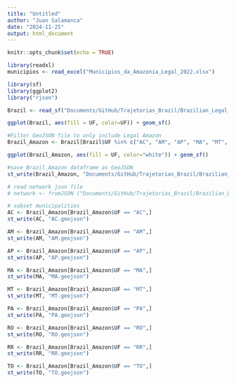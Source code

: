 ```yaml
---
title: "Untitled"
author: "Juan Salamanca"
date: "2024-11-25"
output: html_document
---
```


```r
knitr::opts_chunk$set(echo = TRUE)
```

```r
library(readxl)
municipios <- read_excel("Municipios_da_Amazonia_Legal_2022.xlsx")

library(sf)
library(ggplot2)
library("rjson")

Brazil <- read_sf("Documents/GitHub/Trajetorias_Brazil/Brazilian_Legal_Amazon/Brazil_ADM2.geojson")

ggplot(Brazil, aes(fill = UF, color=UF)) + geom_sf() 

#Filter GeoJSON file to only include Legal Amazon
Brazil_Amazon <- Brazil[Brazil$UF %in% c("AC", "AM", "AP", "MA", "MT", "PA", "RO", "RR", "TO"),]

ggplot(Brazil_Amazon, aes(fill = UF, color="white")) + geom_sf() 

#save Brazil_Amazon dataframe as GeoJSON
st_write(Brazil_Amazon, "Documents/GitHub/Trajetorias_Brazil/Brazilian_Legal_Amazon/Brazil_Amazon.geojson")

# read network json file
# network <- fromJSON ("Documents/GitHub/Trajetorias_Brazil/Brazilian_Legal_Amazon/3_network.json")

# subset municipalities
AC <- Brazil_Amazon[Brazil_Amazon$UF == "AC",]
st_write(AC, "AC.geojson")

AM <- Brazil_Amazon[Brazil_Amazon$UF == "AM",]
st_write(AM, "AM.geojson")

AP <- Brazil_Amazon[Brazil_Amazon$UF == "AP",]
st_write(AP, "AP.geojson")

MA <- Brazil_Amazon[Brazil_Amazon$UF == "MA",]
st_write(MA, "MA.geojson")

MT <- Brazil_Amazon[Brazil_Amazon$UF == "MT",]
st_write(MT, "MT.geojson")

PA <- Brazil_Amazon[Brazil_Amazon$UF == "PA",]
st_write(PA, "PA.geojson")

RO <- Brazil_Amazon[Brazil_Amazon$UF == "RO",]
st_write(RO, "RO.geojson")

RR <- Brazil_Amazon[Brazil_Amazon$UF == "RR",]
st_write(RR, "RR.geojson")

TO <- Brazil_Amazon[Brazil_Amazon$UF == "TO",]
st_write(TO, "TO.geojson")



```
